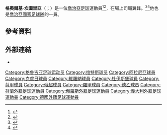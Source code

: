 {{short description|Georgian footballer|bot=PearBOT 5}}
{{Use dmy dates|date=March 2020}}
{{Infobox football biography
| name           = 格奧爾基·坎圖里亞 <br/>Giorgi Chanturia
| image          = Г. Чантурия.jpg
| image_size     = 280
| birth_date     = {{birth date and age|1993|4|11|df=y}}
| birth_place    = [[格魯吉亞|格魯吉亞]][[第比利斯|第比利斯]]
| height         = 1.81 m
| position       = [[翼鋒|翼鋒]]
| currentclub =   
| clubnumber = 
| youthyears1    = 2004–2010 | youthclubs1 = [[沙布達盧第比利斯足球會|沙布達盧]]
| youthyears2    = 2009–2010 | youthclubs2 = → [[巴塞罗那足球俱乐部|巴塞罗那]] (外借)
| youthyears3    = 2010–2011 | youthclubs3 = [[維迪斯職業足球基金會|維迪斯]]
| years1         = 2011–2014 | clubs1 = [[維迪斯職業足球基金會|維迪斯]]                           | caps1 = 37 | goals1 = 5
| years2         = 2012–2013 | clubs2 = → [[弗拉季高加索阿拉尼亚足球俱樂部|阿蘭尼亞]] (外借) | caps2 =  6 | goals2 = 0
| years3         = 2014      | clubs3 = [[CFR克卢日足球俱乐部|CFR克卢日]]                                        | caps3 =  7 | goals3 = 1
| years4         = 2014–2015 | clubs4 = [[维罗纳足球俱乐部|維羅納]]                        | caps4 =  0 | goals4 = 0
| years5         = 2014–2015 | clubs5 = → [[CFR克卢日足球俱乐部|CFR克卢日]] (外借)                                 | caps5 = 25 | goals5 = 5
| years6         = 2015–2016 | clubs6 = [[杜伊斯堡足球俱乐部|杜伊斯堡]]                                     | caps6 = 22 | goals6 = 4
| years7         = 2016–2018 | clubs7 = [[烏拉爾足球俱樂部|烏拉爾]]         | caps7 = 30 | goals7 = 5
| years8         = 2020      | clubs8 = [[沙布達盧第比利斯足球會|沙布達盧]]            | caps8 = 0 | goals8 =0
| nationalyears1 = 2008–2009 | nationalteam1 = 格魯吉亞U17 | nationalcaps1 = 9  | nationalgoals1 = 5
| nationalyears2 = 2010–2012 | nationalteam2 = 格魯吉亞U19 | nationalcaps2 = 6  | nationalgoals2 = 4
| nationalyears3 = 2011–2014 | nationalteam3 = [[格魯吉亞21歲以下國家足球隊|格魯吉亞U21]] | nationalcaps3 = 14 | nationalgoals3 = 5
| nationalyears4 = 2014–2017 | nationalteam4 = [[格魯吉亞國家足球隊|格魯吉亞]]              | nationalcaps4 = 15  | nationalgoals4 = 2
| club-update    = 2018年4月1日
| nationalteam-update = 
}}

'''格奧爾基·坎圖里亞'''（{{lang-ka|გიორგი ჭანტურია}}；{{bd|1993年|4月11日}}）是一位[[喬治亞|喬治亞]][[足球|足球]]運動員<ref>{{cite web |url=http://www.joinfutbol.com/es/giorgi_chanturia_15_anos_ya_es_nuevo_jugador_del_fc_barcelona_20467.php |title=Giorgi Chanturia (15 años) ya es nuevo jugador del FC Barcelona |trans_title=Giorgi Chanturia (15 years old) is new FC Barcelona's player |publisher=joinFutbol |date=23 June 2009 |language=es |deadurl=yes |archiveurl=https://web.archive.org/web/20090628164218/http://www.joinfutbol.com/es/giorgi_chanturia_15_anos_ya_es_nuevo_jugador_del_fc_barcelona_20467.php |archivedate=2009年6月28日 }}</ref><ref>{{cite web |url=http://www.goal.com/en/news/462/netherlands/2011/08/20/2627163/introducing-giorgi-chanturia-the-georgian-lionel-messi-who |title=Introducing Giorgi Chanturia - 'The Georgian Lionel Messi' who left Barcelona for Vitesse |publisher=Goal.com |date=20 August 2011 |access-date=2015-12-12 |archive-date=2019-12-07 |archive-url=https://web.archive.org/web/20191207032551/https://www.goal.com/en/news/462/netherlands/2011/08/20/2627163/introducing-giorgi-chanturia-the-georgian-lionel-messi-who |dead-url=no }}</ref>，在場上司職翼鋒。<ref>{{cite web|title=MSV: Der neue Hoffnungsträger heißt Chanturia|url=http://www.kicker.de/news/fussball/2bundesliga/startseite/635870/artikel_msv_der-neue-hoffnungstraeger-heisst-chanturia.html|publisher=Kicker Online|accessdate=25 September 2015|language=de|date=25 September 2015|archive-date=2016-03-07|archive-url=https://web.archive.org/web/20160307082509/http://www.kicker.de/news/fussball/2bundesliga/startseite/635870/artikel_msv_der-neue-hoffnungstraeger-heisst-chanturia.html|dead-url=no}}</ref><ref>{{cite web|title=Offensiv-Verstärkung: Giorgi Chanturia wird ein Zebra!|language=de|date=25 September 2015|publisher=msv-duisburg.de|url=http://msv-duisburg.de/main.asp?reiter=aktuelles_p&mode=aktuell&aid=6749|access-date=2015-12-12|archive-date=2016-03-04|archive-url=https://web.archive.org/web/20160304193923/http://msv-duisburg.de/main.asp?reiter=aktuelles_p&mode=aktuell&aid=6749|dead-url=no}}</ref>他也是[[喬治亞國家足球隊|喬治亞國家足球隊]]的一員。

==參考資料==
{{reflist}}

==外部連結==
* {{Soccerway|giorgi--chanturia/185655}}

{{DEFAULTSORT:Chanturia, Giorgi}}
[[Category:格鲁吉亚足球运动员|Category:格鲁吉亚足球运动员]]
[[Category:维特斯球员|Category:维特斯球员]]
[[Category:阿拉尼亞球員|Category:阿拉尼亞球員]]
[[Category:克盧日球員|Category:克盧日球員]]
[[Category:維羅納球員|Category:維羅納球員]]
[[Category:杜伊斯堡球員|Category:杜伊斯堡球員]]
[[Category:荷甲球員|Category:荷甲球員]]
[[Category:俄超球員|Category:俄超球員]]
[[Category:羅甲球員|Category:羅甲球員]]
[[Category:德乙球员|Category:德乙球员]]
[[Category:荷蘭外籍足球運動員|Category:荷蘭外籍足球運動員]]
[[Category:俄羅斯外籍足球運動員|Category:俄羅斯外籍足球運動員]]
[[Category:義大利外籍足球運動員|Category:義大利外籍足球運動員]]
[[Category:德國外籍足球運動員|Category:德國外籍足球運動員]]